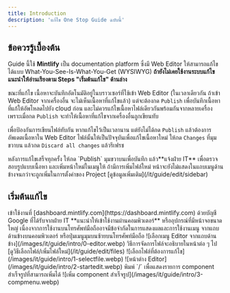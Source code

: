 ```yaml
---
title: Introduction
description: 'แก้ไข One Stop Guide ฉบับนี้'
---
```


## ข้อควรรู้เบื้องต้น

Guide นี้ใช้ **Mintlify** เป็น documentation platform ซึ่งมี Web Editor ให้สามารถแก้ไขได้แบบ What-You-See-Is-What-You-Get (WYSIWYG)
**ถ้ายังไม่เคยใช้งานระบบแก้ไข แนะนำให้อ่านเรียงตาม Steps "เริ่มต้นแก้ไข" ด้านล่าง**

ขณะที่แก้ไข เนื้อหาจะบันทึกอัตโนมัติอยู่ในบราวเซอร์ที่ใช้เข้า Web Editor (ในเวลาเดียวกัน ถ้าเข้า Web Editor จากเครื่องอื่น จะไม่เห็นเนื้อหาที่แก้ไขแล้ว)
แต่จะต้องกด `Publish` เพื่อบันทึกเนื้อหาที่แก้ให้อัพโหลดไปยัง cloud ก่อน และไม่ควรแก้ไขเนื้อหาไฟล์เดียวกันพร้อมกันจากหลายเครื่อง เพราะเมื่อกด `Publish` จะทำให้เนื้อหาที่แก้ไขจากเครื่องอื่นถูกเขียนทับ

เพื่อป้องกันการเขียนไฟล์ทับกัน หากแก้ไขไว้เป็นเวลานาน แต่ยังไม่ได้กด `Publish` แล้วต้องการอัพเดตเนื้อหาใน Web Editor ไฟล์นั้นให้เป็นปัจจุบันเพื่อแก้ไขเนื้อหาใหม่
ให้กด `Changes` ที่มุมขวาบน แล้วกด `Discard all changes` แล้วรีเฟรช

<Warning>
  หลังการแก้ไขเสร็จทุกครั้ง ให้กด `Publish` มุมขวาบนเพื่อบันทึก แล้ว**แจ้งฝ่าย IT**
  เพื่อตรวจสอบรูปแบบเนื้อหา และเพิ่มหน้าใหม่ในเมนูให้
</Warning>

<Info>
  ถ้ามีการเพิ่มไฟล์ใหม่ หน้าจะยังไม่แสดงในแถบเมนูด้านข้างจนกว่าจะถูกเพิ่มในการตั้งค่าของ Project
  [ดูข้อมูลเพิ่มเติม](/it/guide/edit/sidebar)
</Info>

## เริ่มต้นแก้ไข

<Steps>
  <Step title="เข้าใช้งาน Web Editor">
    เข้าใช้งานที่ [dashboard.mintlify.com](https://dashboard.mintlify.com) ด้วยบัญชี Google
    ที่ได้รับจากฝ่าย IT
    <Tip>
      **แนะนำให้เข้าใช้งานผ่านคอมพิวเตอร์** หรืออุปกรณ์ที่มีหน้าจอขนาดใหญ่
      เนื่องจากการใช้งานบนโทรศัพท์มือถืออาจมีข้อจำกัดในการแสดงผลและการใช้งานเมนู
    </Tip>
  </Step>
  <Step title={`เลือกเมนู "Editor"`}>
    จากแถบด้านข้างบนคอมพิวเตอร์ หรือปุ่มเมนูมุมบนซ้ายบนโทรศัพท์มือถือ ![เลือกเมนู Editor
    จากแถบด้านข้าง](/images/it/guide/intro/0-editor.webp)
  </Step>
  <Step title="เลือกไฟล์ที่ต้องการแก้ไข">
    วิธีการจัดการไฟล์จะอธิบายในหน้าต่อ ๆ ไป [ดูวิธีเลือกไฟล์/เพิ่มไฟล์ใหม่](/it/guide/edit/files)
    ![เลือกไฟล์ที่ต้องการแก้ไข](/images/it/guide/intro/1-selectfile.webp)
  </Step>
  <Step title="เริ่มแก้ไขเนื้อหา">![หน้าต่าง Editor](/images/it/guide/intro/2-startedit.webp)</Step>
  <Step title="เพิ่ม component สำเร็จรูป">
    พิมพ์ `/` เพื่อแสดงรายการ component สำเร็จรูปที่สามารถเพิ่มได้ ![เพิ่ม component
    สำเร็จรูป](/images/it/guide/intro/3-compmenu.webp)
  </Step>
</Steps>
